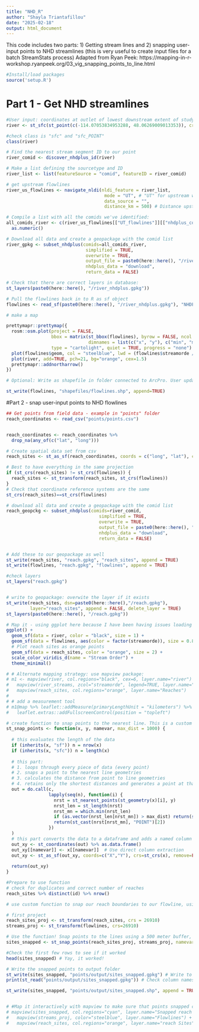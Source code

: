 ```yaml
---
title: "NHD_R"
author: "Shayla Triantafillou"
date: "2025-02-18"
output: html_document
---
```


This code includes two parts: 1) Getting stream lines and 2) snapping user-input points to NHD streamlines (this is very useful to create input files for a batch StreamStats process)
Adapted from Ryan Peek: https://mapping-in-r-workshop.ryanpeek.org/03_vig_snapping_points_to_line.html

```r
#Install/load packages
source('setup.R')
```
# Part 1 - Get NHD streamlines

```r
#User input: coordinates at outlet of lowest downstream extent of study site. Input as (x, y), so (longitude, latitude)
river <- st_sfc(st_point(c(-114.07053834953288, 48.06269009013353)), crs = 4326)

#check class is "sfc" and "sfc_POINT"
class(river)

# Find the nearest stream segment ID to our point
river_comid <- discover_nhdplus_id(river)

# Make a list defining the sourcetype and ID
river_list <- list(featureSource = "comid", featureID = river_comid)

# get upstream flowlines
river_us_flowlines <- navigate_nldi(nldi_feature = river_list,
                                     mode = "UT", # "UT" for upstream with tributaries
                                     data_source = "",
                                     distance_km = 500) # Distance upstream from point it will stop navigating, a generous 500 for Swan

# Compile a list with all the comids we've identified:
all_comids_river <- c(river_us_flowlines[["UT_flowlines"]][["nhdplus_comid"]]) %>%
  as.numeric()

# Download all data and create a geopackage with the comid list
river_gpkg <- subset_nhdplus(comids=all_comids_river,
                              simplified = TRUE,
                              overwrite = TRUE,
                              output_file = paste0(here::here(), "/river_nhdplus.gpkg"),
                              nhdplus_data = "download",
                              return_data = FALSE)

# Check that there are correct layers in database:
st_layers(paste0(here::here(), "/river_nhdplus.gpkg"))

# Pull the flowlines back in to R as sf object
flowlines <- read_sf(paste0(here::here(), "/river_nhdplus.gpkg"), "NHDFlowline_Network")

# make a map

prettymapr::prettymap({
  rosm::osm.plot(project = FALSE, 
                 bbox = matrix(st_bbox(flowlines), byrow = FALSE, ncol = 2, 
                               dimnames = list(c("x", "y"), c("min", "max"))), 
                 type = "cartolight", quiet = TRUE, progress = "none")
  plot(flowlines$geom, col = "steelblue", lwd = (flowlines$streamorde / 4), add=TRUE)
  plot(river, add=TRUE, pch=21, bg="orange", cex=1.5)
  prettymapr::addnortharrow()
})

# Optional: Write as shapefile in folder connected to ArcPro. User updated file path

st_write(flowlines, "shapefiles/flowlines.shp", append=TRUE)
```


#Part 2 - snap user-input points to NHD flowlines

```r
## Get points from field data - example in "points" folder
reach_coordinates <- read_csv("points/points.csv") 


reach_coordinates <- reach_coordinates %>%
  drop_na(any_of(c("lat", "long")))

# Create spatial data set from csv
reach_sites <- st_as_sf(reach_coordinates, coords = c("long", "lat"), crs = 4326)

# Best to have everything in the same projection
if (st_crs(reach_sites) != st_crs(flowlines)) {
  reach_sites <- st_transform(reach_sites, st_crs(flowlines))
}
# Check that coordinate reference systems are the same
st_crs(reach_sites)==st_crs(flowlines)

# download all data and create a geopackage with the comid list
reach_geopckg <- subset_nhdplus(comids=river_comid,
                                   simplified = TRUE,
                                   overwrite = TRUE,
                                   output_file = paste0(here::here(), "/reach.gpkg"),
                                   nhdplus_data = "download",
                                   return_data = FALSE)


# Add these to our geopackage as well
st_write(reach_sites, "reach.gpkg", "reach_sites", append = TRUE)
st_write(flowlines, "reach.gpkg", "flowlines", append = TRUE)

#check layers
st_layers("reach.gpkg")


# write to geopackage: overwite the layer if it exists
st_write(reach_sites, dsn=paste0(here::here(),"/reach.gpkg"),
         layer="reach_sites", append = FALSE, delete_layer = TRUE)
st_layers(paste0(here::here(), "/reach.gpkg"))

# Map it - using ggplot here because I have been having issues loading other options like mapview, tmap, leaflet...the list of things not working goes on
ggplot() +
  geom_sf(data = river, color = "black", size = 1) +
  geom_sf(data = flowlines, aes(color = factor(streamorde)), size = 0.8) +
  # Plot reach sites as orange points
  geom_sf(data = reach_sites, color = "orange", size = 2) +
  scale_color_viridis_d(name = "Stream Order") +
  theme_minimal()

# # Alternate mapping strategy: use mapview package:
# m1 <- mapview(river, col.regions="black", cex=6, layer.name="river") + 
#   mapview(river_streams, zcol="streamorde", legend=TRUE, layer.name="Stream <br> Order") + 
#   mapview(reach_sites, col.regions="orange", layer.name="Reaches")
# 
# # add a measurement tool
# m1@map %>% leaflet::addMeasure(primaryLengthUnit = "kilometers") %>%
#   leaflet.extras::addFullscreenControl(position = "topleft")

# create function to snap points to the nearest line. This is a custom function from Tim Salabim on Stack Overflow
st_snap_points <- function(x, y, namevar, max_dist = 1000) {
  
  # this evaluates the length of the data
  if (inherits(x, "sf")) n = nrow(x)
  if (inherits(x, "sfc")) n = length(x)
  
  # this part: 
  # 1. loops through every piece of data (every point)
  # 2. snaps a point to the nearest line geometries
  # 3. calculates the distance from point to line geometries
  # 4. retains only the shortest distances and generates a point at that intersection
  out = do.call(c,
                lapply(seq(n), function(i) {
                  nrst = st_nearest_points(st_geometry(x)[i], y)
                  nrst_len = st_length(nrst)
                  nrst_mn = which.min(nrst_len)
                  if (as.vector(nrst_len[nrst_mn]) > max_dist) return(st_geometry(x)[i])
                  return(st_cast(nrst[nrst_mn], "POINT")[2])
                })
  )
  # this part converts the data to a dataframe and adds a named column of your choice
  out_xy <- st_coordinates(out) %>% as.data.frame()
  out_xy[[namevar]] <- x[[namevar]]  # Use direct column extraction
  out_xy <- st_as_sf(out_xy, coords=c("X","Y"), crs=st_crs(x), remove=FALSE)
  
  return(out_xy)
} 

#Prepare to use function
# check for duplicates and correct number of reaches
reach_sites %>% distinct(id) %>% nrow()

# use custom function to snap our reach boundaries to our flowline, using a buffer of 100 meters. We need to project our data here for this to work correctly.

# first project
reach_sites_proj <- st_transform(reach_sites, crs = 26910)
streams_proj <- st_transform(flowlines, crs=26910)

# Use the function! Snap points to the lines using a 500 meter buffer, select which ID column you want keep for rejoining
sites_snapped <- st_snap_points(reach_sites_proj, streams_proj, namevar = "id", max_dist = 600)

#Check the first few rows to see if it worked
head(sites_snapped) # Yay, it worked!

# Write the snapped points to output folder
st_write(sites_snapped, "points/output/sites_snapped.gpkg") # Write to a GeoPackage first
print(st_read("points/output/sites_snapped.gpkg")) # Check column names

st_write(sites_snapped, "points/output/sites_snapped.shp", append = TRUE)


# #Map it interactively with mapview to make sure that points snapped correctly
# mapview(sites_snapped, col.regions="cyan", layer.name="Snapped reach sites") +
#   mapview(streams_proj, color="steelblue", layer.name="Flowlines") +
#   mapview(reach_sites, col.regions="orange", layer.name="reach Sites")
```

